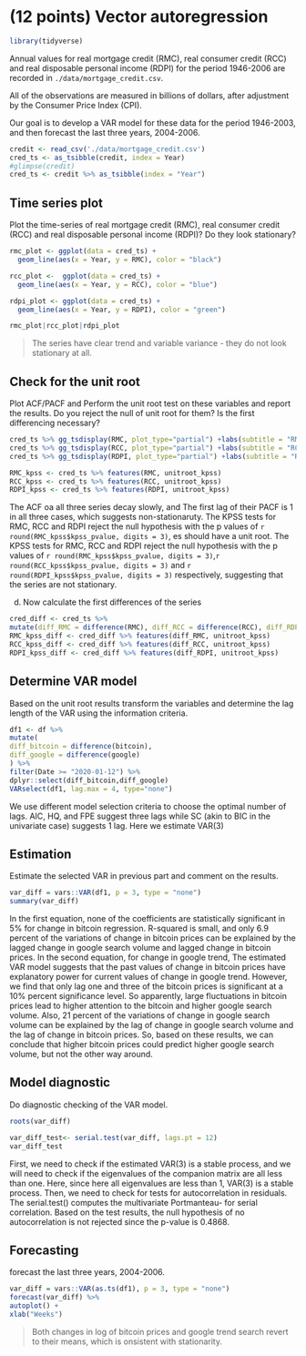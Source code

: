 # (12 points) Vector autoregression

```r
library(tidyverse)
```

Annual values for real mortgage credit (RMC), real consumer credit (RCC) and real disposable personal income (RDPI) for the period 1946-2006 are recorded in `./data/mortgage_credit.csv`. 

All of the observations are measured in billions of dollars, after adjustment by the Consumer Price Index (CPI). 

Our goal is to develop a VAR model for these data for the period 1946-2003, and then forecast the last three years, 2004-2006. 


```r
credit <- read_csv('./data/mortgage_credit.csv')
cred_ts <- as_tsibble(credit, index = Year)
#glimpse(credit)
cred_ts <- credit %>% as_tsibble(index = "Year")
```

## Time series plot

Plot the time-series of real mortgage credit (RMC), real consumer credit (RCC) and real disposable personal income (RDPI)? Do they look stationary?

```r
rmc_plot <- ggplot(data = cred_ts) + 
  geom_line(aes(x = Year, y = RMC), color = "black")

rcc_plot <-  ggplot(data = cred_ts) + 
  geom_line(aes(x = Year, y = RCC), color = "blue")

rdpi_plot <- ggplot(data = cred_ts) + 
  geom_line(aes(x = Year, y = RDPI), color = "green")

rmc_plot|rcc_plot|rdpi_plot

```

> The series have clear trend and variable variance - they do not look stationary at all.


## Check for the unit root

Plot ACF/PACF and Perform the unit root test on these variables and report the results. Do you reject the null of unit root for them? Is the first differencing necessary? 
```r
cred_ts %>% gg_tsdisplay(RMC, plot_type="partial") +labs(subtitle = "RMC")
cred_ts %>% gg_tsdisplay(RCC, plot_type="partial") +labs(subtitle = "RCC")
cred_ts %>% gg_tsdisplay(RDPI, plot_type="partial") +labs(subtitle = "RDPI")

```


```r
RMC_kpss <- cred_ts %>% features(RMC, unitroot_kpss)
RCC_kpss <- cred_ts %>% features(RCC, unitroot_kpss)
RDPI_kpss <- cred_ts %>% features(RDPI, unitroot_kpss)
```

The ACF oa all three series decay slowly, and The first lag of their PACF is 1 in all three cases, which suggests non-stationaruty. The KPSS tests for RMC, RCC and RDPI reject the null hypothesis with the p values of `r round(RMC_kpss$kpss_pvalue, digits = 3)`,  es should have a unit root. The KPSS tests for RMC, RCC and RDPI reject the null hypothesis with the p values of `r round(RMC_kpss$kpss_pvalue, digits = 3)`,`r round(RCC_kpss$kpss_pvalue, digits = 3)` and `r round(RDPI_kpss$kpss_pvalue, digits = 3)` respectively, suggesting that the series are not stationary.

d) Now calculate the first differences of the series
```r
cred_diff <- cred_ts %>% 
mutate(diff_RMC = difference(RMC), diff_RCC = difference(RCC), diff_RDPI = difference(RDPI))
RMC_kpss_diff <- cred_diff %>% features(diff_RMC, unitroot_kpss)
RCC_kpss_diff <- cred_diff %>% features(diff_RCC, unitroot_kpss)
RDPI_kpss_diff <- cred_diff %>% features(diff_RDPI, unitroot_kpss)
```

## Determine VAR model

Based on the unit root results transform the variables and determine the lag length of the VAR using the information criteria.

```r
df1 <- df %>%
mutate(
diff_bitcoin = difference(bitcoin),
diff_google = difference(google)
) %>%
filter(Date >= "2020-01-12") %>%
dplyr::select(diff_bitcoin,diff_google)
VARselect(df1, lag.max = 4, type="none")
```

We use different model selection criteria to choose the optimal number of lags. AIC, HQ, and FPE suggest three lags while SC
(akin to BIC in the univariate case) suggests 1 lag. Here we estimate VAR(3)


## Estimation 

Estimate the selected VAR in previous part and comment on the results.

```r
var_diff = vars::VAR(df1, p = 3, type = "none")
summary(var_diff)
```

In the first equation, none of the coefficients are statistically significant in 5% for change in bitcoin regression. R-squared is small,
and only 6.9 percent of the variations of change in bitcoin prices can be explained by the lagged change in google search volume
and lagged change in bitcoin prices.
In the second equation, for change in google trend, The estimated VAR model suggests that the past values of change in bitcoin
prices have explanatory power for current values of change in google trend.
However, we find that only lag one and three of the bitcoin prices is significant at a 10% percent significance level.
So apparently, large fluctuations in bitcoin prices lead to higher attention to the bitcoin and higher google search volume.
Also, 21 percent of the variations of change in google search volume can be explained by the lag of change in google search volume
and the lag of change in bitcoin prices.
So, based on these results, we can conclude that higher bitcoin prices could predict higher google search volume, but not the other
way around.


## Model diagnostic

Do diagnostic checking of the VAR model.

```r
roots(var_diff)

var_diff_test<- serial.test(var_diff, lags.pt = 12)
var_diff_test

```

First, we need to check if the estimated VAR(3) is a stable process, and we will need to check if the eigenvalues of the companion
matrix are all less than one.
Here, since here all eigenvalues are less than 1, VAR(3) is a stable process.
Then, we need to check for tests for autocorrelation in residuals. The serial.test() computes the multivariate Portmanteau- for serial correlation.
Based on the test results, the null hypothesis of no autocorrelation is not rejected since the p-value is 0.4868.

## Forecasting

forecast the last three years, 2004-2006.


```r
var_diff = vars::VAR(as.ts(df1), p = 3, type = "none")
forecast(var_diff) %>%
autoplot() +
xlab("Weeks")
```

> Both changes in log of bitcoin prices and google trend search revert to their means, which is onsistent with stationarity.
